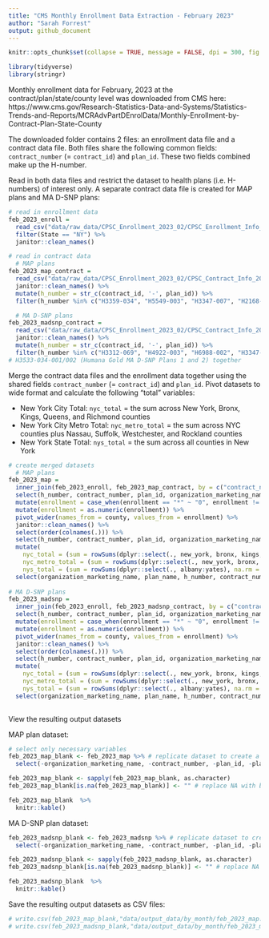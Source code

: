 ```yaml
---
title: "CMS Monthly Enrollment Data Extraction - February 2023"
author: "Sarah Forrest"
output: github_document
---
```


```r
knitr::opts_chunk$set(collapse = TRUE, message = FALSE, dpi = 300, fig.width = 7)
```

```r
library(tidyverse)
library(stringr)
```

Monthly enrollment data for February, 2023 at the contract/plan/state/county level was downloaded from CMS here: https://www.cms.gov/Research-Statistics-Data-and-Systems/Statistics-Trends-and-Reports/MCRAdvPartDEnrolData/Monthly-Enrollment-by-Contract-Plan-State-County

The downloaded folder contains 2 files: an enrollment data file and a contract data file. Both files share the following common fields: `contract_number` (= `contract_id`) and `plan_id`. These two fields combined make up the H-number. 

Read in both data files and restrict the dataset to health plans (i.e. H-numbers) of interest only. A separate contract data file is created for MAP plans and MA D-SNP plans:
```r
# read in enrollment data
feb_2023_enroll =
  read_csv("data/raw_data/CPSC_Enrollment_2023_02/CPSC_Enrollment_Info_2023_02.csv") %>%
  filter(State == "NY") %>%
  janitor::clean_names()

# read in contract data
  # MAP plans
feb_2023_map_contract =
  read_csv("data/raw_data/CPSC_Enrollment_2023_02/CPSC_Contract_Info_2023_02.csv") %>%
  janitor::clean_names() %>%
  mutate(h_number = str_c(contract_id, '-', plan_id)) %>%
  filter(h_number %in% c("H3359-034", "H5549-003", "H3347-007", "H2168-002", "H6988-004", "H5599-003", "H0034-002", "H1732-001", "H5992-007", "H6776-002", "H4922-010", "H0423-007", "H5599-008"))

  # MA D-SNP plans                         
feb_2023_madsnp_contract =
  read_csv("data/raw_data/CPSC_Enrollment_2023_02/CPSC_Contract_Info_2023_02.csv") %>%
  janitor::clean_names() %>%
  mutate(h_number = str_c(contract_id, '-', plan_id)) %>%
  filter(h_number %in% c("H3312-069", "H4922-003", "H6988-002", "H3347-002", "H3330-042", "H5991-010", "H8432-007", "H8432-028", "H1732-003", "H0034-001", "H3359-021", "H3533-034", "H5970-026", "H0423-001", "H5992-008", "H0271-060", "H3387-014", "H3387-015", "H2168-001", "H2168-003","H5549-011", "H5599-001"))
# H3533-034-001/002 (Humana Gold MA D-SNP Plans 1 and 2) together
```

Merge the contract data files and the enrollment data together using the shared fields `contract_number` (= `contract_id`) and `plan_id`. Pivot datasets to wide format and calculate the following "total" variables:

* New York City Total: `nyc_total` = the sum across New York, Bronx, Kings, Queens, and Richmond counties
* New York City Metro Total: `nyc_metro_total` = the sum across NYC counties plus Nassau, Suffolk, Westchester, and Rockland counties
* New York State Total: `nys_total` = the sum across all counties in New York

```r
# create merged datasets
  # MAP plans
feb_2023_map = 
  inner_join(feb_2023_enroll, feb_2023_map_contract, by = c("contract_number" = "contract_id", "plan_id" = "plan_id")) %>%
  select(h_number, contract_number, plan_id, organization_marketing_name, plan_name, plan_type, county, enrollment) %>%
  mutate(enrollment = case_when(enrollment == "*" ~ "0", enrollment != "*" ~ enrollment)) %>%
  mutate(enrollment = as.numeric(enrollment)) %>%
  pivot_wider(names_from = county, values_from = enrollment) %>%
  janitor::clean_names() %>%
  select(order(colnames(.))) %>%
  select(h_number, contract_number, plan_id, organization_marketing_name, plan_name, plan_type, everything()) %>%
  mutate(
    nyc_total = (sum = rowSums(dplyr::select(., new_york, bronx, kings, queens, richmond), na.rm = TRUE)),
    nyc_metro_total = (sum = rowSums(dplyr::select(., new_york, bronx, kings, queens, richmond, nassau, suffolk, westchester, rockland), na.rm = TRUE)),
    nys_total = (sum = rowSums(dplyr::select(., albany:yates), na.rm = TRUE))) %>%
  select(organization_marketing_name, plan_name, h_number, contract_number, plan_id, plan_type, nyc_total, nyc_metro_total, nys_total, everything())
        
# MA D-SNP plans 
feb_2023_madsnp = 
  inner_join(feb_2023_enroll, feb_2023_madsnp_contract, by = c("contract_number" = "contract_id", "plan_id" = "plan_id")) %>%
  select(h_number, contract_number, plan_id, organization_marketing_name, plan_name, plan_type, county, enrollment) %>%
  mutate(enrollment = case_when(enrollment == "*" ~ "0", enrollment != "*" ~ enrollment)) %>%
  mutate(enrollment = as.numeric(enrollment)) %>%
  pivot_wider(names_from = county, values_from = enrollment) %>%
  janitor::clean_names() %>%
  select(order(colnames(.))) %>%
  select(h_number, contract_number, plan_id, organization_marketing_name, plan_name, plan_type, everything()) %>%
  mutate(
    nyc_total = (sum = rowSums(dplyr::select(., new_york, bronx, kings, queens, richmond), na.rm = TRUE)),
    nyc_metro_total = (sum = rowSums(dplyr::select(., new_york, bronx, kings, queens, richmond, nassau, suffolk, westchester, rockland), na.rm = TRUE)),
    nys_total = (sum = rowSums(dplyr::select(., albany:yates), na.rm = TRUE))) %>%
  select(organization_marketing_name, plan_name, h_number, contract_number, plan_id, plan_type, nyc_total, nyc_metro_total, nys_total, everything())
           
```

View the resulting output datasets

MAP plan dataset:
```r
# select only necessary variables
feb_2023_map_blank <- feb_2023_map %>% # replicate dataset to create a blank version
  select(-organization_marketing_name, -contract_number, -plan_id, -plan_type) # select only necessary variables

feb_2023_map_blank <- sapply(feb_2023_map_blank, as.character) 
feb_2023_map_blank[is.na(feb_2023_map_blank)] <- "" # replace NA with blank

feb_2023_map_blank  %>% 
  knitr::kable()
```

MA D-SNP plan dataset:
```r
feb_2023_madsnp_blank <- feb_2023_madsnp %>% # replicate dataset to create a blank version
  select(-organization_marketing_name, -contract_number, -plan_id, -plan_type) # select only necessary variables

feb_2023_madsnp_blank <- sapply(feb_2023_madsnp_blank, as.character) 
feb_2023_madsnp_blank[is.na(feb_2023_madsnp_blank)] <- "" # replace NA with blank

feb_2023_madsnp_blank  %>% 
  knitr::kable()
```

Save the resulting output datasets as CSV files:
```r
# write.csv(feb_2023_map_blank,"data/output_data/by_month/feb_2023_map.csv", row.names = TRUE)
# write.csv(feb_2023_madsnp_blank,"data/output_data/by_month/feb_2023_madsnp.csv", row.names = TRUE)
```